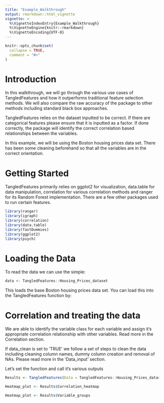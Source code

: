 ```yaml
---
title: "Example_Walkthrough"
output: rmarkdown::html_vignette
vignette: >
  %\VignetteIndexEntry{Example_Walkthrough}
  %\VignetteEngine{knitr::rmarkdown}
  %\VignetteEncoding{UTF-8}
---
```


```r
knitr::opts_chunk$set(
  collapse = TRUE,
  comment = "#>"
)
```


# Introduction
In this walkthrough, we will go through the various use cases of TangledFeatures and how it outperforms traditional feature selection methods. We will also compare the raw accuracy of the package to other methods including standard black box approaches. 

TangledFeatures relies on the dataset inputted to be correct. If there are categorical features please ensure that it is inputted as a factor. If done correctly, the package will identify the correct correlation based relationships between the variables. 

In this example, we will be using the Boston housing prices data set. There has been some cleaning beforehand so that all the variables are in the correct orientation. 

# Getting Started 
TangledFeatures primarily relies on ggplot2 for visualization, data.table for data manipulation, correlation for various correlation methods and ranger for its Random Forest implementation. There are a few other packages used to run certain features. 

```r
library(ranger)
library(igraph)
library(correlation)
library(data.table)
library(fastDummies)
library(ggplot2)
library(psych)
```

# Loading the Data
To read the data we can use the simple: 

```r
data <- TangledFeatures::Housing_Prices_dataset
```

This loads the base Boston housing prices data set. You can load this into the TangledFeatures function by:

# Correlation and treating the data
We are able to identify the variable class for each variable and assign it's appropriate correlation relationship with other variables. Read more in the Correlation section.

If data_clean is set to 'TRUE' we follow a set of steps to clean the data including cleaning column names, dummy column creation and removal of NAs. Please read more in the 'Data_input' section.

Let's set the function and call it's various outputs 
```r
Results <- TangledFeatures(Data = TangledFeatures::Housing_Prices_dataset, Y_var = 'SalePrice', Focus_variables = list(), corr_cutoff = 0.7, RF_coverage = 0.95, num_features = 5,  plot = TRUE, fast_calculation = FALSE, cor1 = 'pearson', cor2 = 'PointBiserial', cor3 = 'cramersV')
```

```r
Heatmap_plot <- Results$Correlation_heatmap
```

```r
Heatmap_plot <- Results$Variable_groups
```
